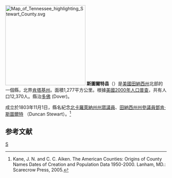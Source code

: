 {{noteTA
|T=zh-hans:斯图尔特县 (田纳西州);zh-hk:斯圖爾特縣 (田納西州);zh-tw:斯圖爾特郡 (田納西州);
|1=zh-hans:县;zh-hk:縣;zh-tw:郡;
}}
{{Otheruses|斯圖爾特縣|subject=美國田納西州的一個縣|other=同名的事物}}

[[File:Map_of_Tennessee_highlighting_Stewart_County.svg|250px]]
'''斯圖爾特县'''（{{lang-en|Stewart County}}）是[[美國|美國]][[田納西州|田納西州]]北部的一個縣，北界[[肯塔基州|肯塔基州]]。面積1,277平方公里。根據[[美國2000年人口普查|美國2000年人口普查]]，共有人口12,370人。縣治[[多佛_(田納西州)|多佛]]  (Dover)。

成立於1803年11月1日，縣名紀念[[北卡羅萊納州州眾議院|北卡羅萊納州州眾議員]]、[[田納西州州參議院|田納西州州參議員]][[鄧肯·斯圖爾特|鄧肯·斯圖爾特]] （Duncan Stewart）。<ref>Kane, J. N. and C. C. Aiken. The American Counties: Origins of County Names Dates of Creation and Population Data 1950-2000. Lanham, MD.: Scarecrow Press, 2005.</ref>

==参考文献==
<div class="references-small">
<references />
</div>
[[Category:田納西州行政區劃|S]]